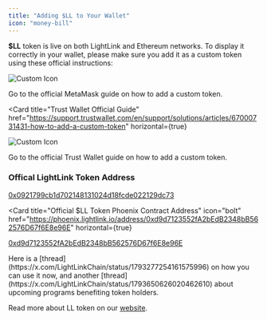 ```yaml
---
title: "Adding $LL to Your Wallet"
icon: "money-bill"
---
```


**$LL** token is live on both LightLink and Ethereum networks. To display it correctly in your wallet, please make sure you add it as a custom token using these official instructions:

<CardGroup cols={2}>

<Card
  title="MetaMask Official Guide"
  href="https://support.metamask.io/managing-my-tokens/custom-tokens/how-to-display-tokens-in-metamask/#how-to-add-a-custom-token"
    horizontal={true}> 
  
  <p style={{padding: "15px 0px"}}>
  <img
    src="../images/metamask-fox.svg"
    alt="Custom Icon"
    width={50}
    className="custom-icon"
  />
  </p>

Go to the official MetaMask guide on how to add a custom token.

</Card>

<Card
  title="Trust Wallet Official Guide"
  href="https://support.trustwallet.com/en/support/solutions/articles/67000731431-how-to-add-a-custom-token"
    horizontal={true}
>

<img
  src="../images/trust-wallet-logo.svg"
  alt="Custom Icon"
  width={110}
  className="custom-icon"
/>

Go to the official Trust Wallet guide on how to add a custom token.

</Card>

</CardGroup>

### Offical LightLink Token Address

<CardGroup cols={1}>
<Card
  title="Official $LL Token Ethereum Contract Address"
  icon="ethereum"
  href="https://etherscan.io/address/0x0921799cb1d702148131024d18fcde022129dc73"
  horizontal={true}
>

[0x0921799cb1d702148131024d18fcde022129dc73](https://etherscan.io/address/0x0921799cb1d702148131024d18fcde022129dc73)

</Card>

<Card
  title="Official $LL Token Phoenix Contract Address"
  icon="bolt"
  href="https://phoenix.lightlink.io/address/0xd9d7123552fA2bEdB2348bB562576D67f6E8e96E"
    horizontal={true}
>

[0xd9d7123552fA2bEdB2348bB562576D67f6E8e96E](https://phoenix.lightlink.io/address/0xd9d7123552fA2bEdB2348bB562576D67f6E8e96E)

</Card>
</CardGroup>
Here is a [thread](https://x.com/LightLinkChain/status/1793277254161575996) on how you can use it now, and another [thread](https://x.com/LightLinkChain/status/1793650626020462610) about upcoming programs benefiting token holders.

Read more about LL token on our [website](https://lightlink.io/token).
